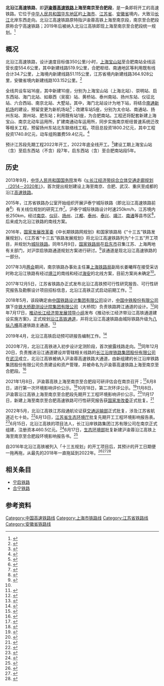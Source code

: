 {{中国大陆未来建设}}
{{about|沪渝蓉高速铁路上海至合肥段|安徽省现代铁路交通体系建设规划的高速铁路|北沿江高速铁路 (安徽)}}
{{Infobox rail system-route
|rail_name=北沿江高速铁路
|other_name=沪渝蓉高速铁路上海至南京至合肥段
|name_bgcolor=
|banner_color=blue
|sec_banner_color=
|logo_filename=
|image_width=
|logo_bgcolor=
|logo_note=
|system_map=
|mapimage_width=
|map_bgcolor=
|status=即将开工
|locale={{PRC}}[[上海市|上海市]]、[[江苏省|江苏省]]、[[安徽省|安徽省]]
|service_type=
|begin_operation=
|end_operation=
|operation_note=
|system_length=554.59公里
|length_in_operation=
|total_length=
|line_title=线路
|lines=[[复线铁路|复线]]
|stations=17
|route_title=线路
|standard=[[高速铁路|高速铁路]]
|main_stations=[[上海宝山站|上海宝山站]]、[[泰州南站|泰州南站]]、[[南京北站_(建设中)|南京北站]]、[[南通站|南通站]]、[[扬州东站|扬州东站]]、[[合肥南站|合肥南站]]
|ridership=
|fleet_size= 
|max_speed=350 km/h
|sleeper=
|track_gauge={{标准轨}}
|min_radius=一般7000米，困难5500米
|max_grade=一般20‰，困难25‰
|distance_between_mainlines=5米
|block_signal=自动闭塞
|engine=
|electrification=[[接触网供电|接触网供电]]：50Hz 25,000V
|depot= 
|owner = [[长江沿岸铁路集团股份有限公司|长江沿岸铁路集团股份有限公司]]
|operator=[[上海局集团|上海局集团]]
|franchise=
|hq=
|website=
|route_map ={{北沿江高速铁路RDT}}
}}
'''北沿江高速铁路'''，即'''[[沪渝蓉高速铁路|沪渝蓉高速铁路]]上海至南京至合肥段'''，是一条即将开工的高速铁路。它位于[[中华人民共和国|中华人民共和国]][[华东地区|华东地区]]的[[上海市|上海市]]、[[江苏省|江苏省]]、[[安徽省|安徽省]]境内，大致沿[[长江|长江]]北岸东西走向。北沿江高速铁路原特指沪渝蓉高铁上海至南京段，南京至合肥段原称合宁高速铁路；2019年后被纳入北沿江高铁即现上海至南京至合肥段统一规划。<ref>{{cite web |title=南京市将加快推进新一轮铁路建设 |url=http://www.jiangsu.gov.cn/art/2019/9/11/art_33718_8709663.html |website=江苏省人民政府网 |publisher=南京市政府办公厅 |date=2019-09-11 |accessdate=2021-09-01 |archive-date=2021-09-01 |archive-url=https://web.archive.org/web/20210901083846/http://www.jiangsu.gov.cn/art/2019/9/11/art_33718_8709663.html |dead-url=no }}</ref>

==概况==
北沿江高速铁路，设计速度目标值350公里/小时，[[上海宝山站|上海宝山站]]至合肥南站全线运营长度554.6公里，其中新建线路519.9公里，合肥枢纽、南通地区等利用既有线合计34.7公里，上海境内新建线路51.115公里，江苏省境内新建线路364.928公里，安徽省境内新建线路103.152公里。<ref>{{cite web |title=总投资1737亿元！沪渝蓉沿江高铁上海至南京至合肥段可行性研究报告即将批复 |url=https://mp.weixin.qq.com/s/rr1AwOFGLXKdtnBVKSCVaw |website=微信 |publisher=铁路建设规划 |date=2021-08-21 |accessdate=2021-08-31 |archive-date=2021-08-31 |archive-url=https://web.archive.org/web/20210831162630/https://mp.weixin.qq.com/s/rr1AwOFGLXKdtnBVKSCVaw |dead-url=no }}</ref>

全线共设车站16座，其中新建10座，分别为上海宝山站（上海北站）、崇明站、启东西站、海门北站、如皋西（吴窑）站、黄桥站、泰州南站、扬州东站、仪征北站、六合西站、南京北站、大墅站，其中，海门北站设计为地下站，将结合[[南通新机场|南通新机场]]的建设，预留变更为新机场站<ref>{{cite web |title=北沿江高铁海门北站面积2.8万㎡，车站设二台六线！ |url=https://m.thepaper.cn/baijiahao_12377526 |website=澎湃网 |publisher=海门发布 |date=2021-04-24 |accessdate=2021-08-31 |archive-date=2021-08-31 |archive-url=https://web.archive.org/web/20210831162612/https://m.thepaper.cn/baijiahao_12377526 |dead-url=no }}</ref>；改建车站5座，分别为太仓站、南通站、扬州东站、滁州站、肥东站；利用既有站1座，为合肥南站。工程还将配套新建上海宝山、南京北动车运用所，扩建南通动车运用所，同步实施南京枢纽普速系统迁改等相关工程，预留扬州东站北东联络线工程。项目总投资1800.2亿元，其中工程投资1740.8亿元，动车组购置费59.4亿元。<ref>{{cite web |title=刚刚明确！恭喜合肥！ |url=https://m.gmw.cn/baijia/2021-02/22/1302125185.html |website=光明网 |publisher=合肥晚报 |date=2021-02-22 |accessdate=2021-08-31 |archive-date=2021-08-31 |archive-url=https://web.archive.org/web/20210831162609/https://m.gmw.cn/baijia/2021-02/22/1302125185.html |dead-url=no }}</ref>

预计江苏段先期工程2022年开工，2022年底全线开工。<ref>{{cite web |title=北沿江高铁今年江苏范围内先导段实现开工 |url=https://baijiahao.baidu.com/s?id=1704433289385731307&wfr=spider&for=pc |accessdate=2021-08-31 |archive-date=2021-08-31 |archive-url=https://web.archive.org/web/20210831162613/https://baijiahao.baidu.com/s?id=1704433289385731307&wfr=spider&for=pc |dead-url=no }}</ref>建设工期上海宝山站（含）至启东西站（不含）段7年，启东西站（含）至合肥南站段5年。

==历史==
2013年9月，[[中华人民共和国国务院|中华人民共和国国务院]]发布《[[s:长江经济带综合立体交通走廊规划（2014－2020年）|s:长江经济带综合立体交通走廊规划（2014－2020年）]]》，首次提出规划建设上海至南京、合肥、武汉、重庆至成都的沿江[[高速铁路|高速铁路]]。

2015年，江苏省铁路办公室开始组织开展沪泰宁城际铁路（即北沿江高速铁路前身<ref name="nanxianbeixian">{{cite web |author1=袁杰 |title=江苏代表吁加快北沿江高铁建设，铁路局官员半夜收到建言短信 |url=https://www.thepaper.cn/newsDetail_forward_1635832 |website=澎湃新闻 |accessdate=2021-11-25 |archive-date=2021-11-25 |archive-url=https://web.archive.org/web/20211125043010/https://www.thepaper.cn/newsDetail_forward_1635832 |dead-url=no }}</ref>）有关线位规划的研究工作<ref>{{cite web |title=关于加快推进连镇铁路南延工程 及北沿江高速铁路建设议案办理情况的报告 |url=http://www.jsrd.gov.cn/zyfb/hygb/12270/201701/t20170113_441519.shtml |website=江苏人大网 |date=2017-01-13 |accessdate=2021-08-31 |archive-date=2021-08-31 |archive-url=https://web.archive.org/web/20210831162611/http://www.jsrd.gov.cn/zyfb/hygb/12270/201701/t20170113_441519.shtml |dead-url=no }}</ref>。沪泰宁城际铁路设计时速250km/h，江苏境内长250km，经过[[南京|南京]]、[[仪征|仪征]]、[[扬州|扬州]]、[[江都|江都]]、[[泰州|泰州]]、[[泰兴|泰兴]]、[[靖江|靖江]]、[[南通|南通]]等县市区<ref>{{cite web |author1=袁杰 |title=东西南北两条城际高铁将交汇，泰州要做江苏交通“真核” |url=https://www.thepaper.cn/newsDetail_forward_1366947 |website=澎湃新闻 |accessdate=2021-11-25 |archive-date=2021-11-25 |archive-url=https://web.archive.org/web/20211125043003/https://www.thepaper.cn/newsDetail_forward_1366947 |dead-url=no }}</ref>，后来成为北沿江铁路的南线方案。

2016年，[[国家发展改革委|国家发展改革委]]《中长期铁路网规划》和国家铁路局《“十三五”铁路发展规划》，《江苏省“十三五”铁路发展规划》将北沿江高速铁路列为“十三五”开工项目，并规划为[[城际铁路|城际铁路]]。同年5月9日，[[国家铁路局|国家铁路局]]在[[启东市|启东市]]召集江苏、上海两地有关部门，对沪崇启铁路通道规划方案进行研讨。<ref>{{cite web |title=沪崇启铁路规划研究：经崇明接上海枢纽网络（图） |url=http://news.cctv.com/2016/05/10/ARTIK8RhAsVwZOLqNYSpT4rJ160510.shtml |website=央视网 |publisher=东方网 |date=2016-05-10 |accessdate=2021-08-31 |archive-date=2021-08-31 |archive-url=https://web.archive.org/web/20210831162621/http://news.cctv.com/2016/05/10/ARTIK8RhAsVwZOLqNYSpT4rJ160510.shtml |dead-url=no }}</ref>该通道是现北沿江高速铁路的一部分。

2017年3月[[两会|两会]]期间，南京铁路办事处主任兼[[上海铁路局|上海铁路局]]副局长姜曦晖在接受采访时称北沿江铁路有经过[[靖江|靖江]]的南线和经过[[海安|海安]]的北线方案，目前方案尚未确定<ref name="nanxianbeixian"/>。

2017年12月5日，江苏省铁路办正式发布北沿江高铁预可行性研究报告、可行性研究报告及勘察设计项目招标信息，北沿江高铁正式启动前期工作。<ref>{{cite web |title=北沿江高铁终于来了 从启东新建过江通道到上海 |url=http://m.xinhuanet.com/js/2017-12/06/c_1122064655.htm |website=新华网 |publisher=扬子晚报 |date=2017-12-06 |accessdate=2021-08-31 |archive-date=2021-08-31 |archive-url=https://web.archive.org/web/20210831162609/http://m.xinhuanet.com/js/2017-12/06/c_1122064655.htm |dead-url=no }}</ref>

2018年5月，该段确定由[[中国铁路设计集团有限公司|中国铁路设计集团有限公司]]设计，[[中国中铁股份有限公司|中国中铁股份有限公司]]旗下[[中铁大桥勘测设计院集团有限公司|中铁大桥勘测设计院集团有限公司]]（大桥院）负责铁路跨江通道的设计。<ref name>{{cite web | author =  | title = 沿江高铁上海至合肥段勘察设计项目中标候选人公示 | publisher = 中国铁路建设投资公司 | date = 2018-05-15 | accessdate = 2018-06-23 | language = zh | url = http://www.cric-china.com.cn/contents/84/5546.html | archive-url = https://web.archive.org/web/20180713104449/http://www.cric-china.com.cn/contents/84/5546.html | archive-date = 2018-07-13 | dead-url = yes }}</ref>同年7月17日，[[推动长江经济带发展领导小组|推动长江经济带发展领导小组]]发布《推动长江经济带沿江高铁通道建设实施方案》，正式规划[[沿江高铁通道|沿江高铁通道]]，并将北沿江高速铁路由城际铁路升级为[[八纵八横|八纵八横]]高速铁路主通道。<ref>{{cite web |title=推动长江经济带沿江高铁通道建设实施方案 |url=https://www.cqrig.com/upload/1/cms/content/editor/1605510888038.pdf |accessdate=2021-08-31 |archive-date=2021-08-31 |archive-url=https://web.archive.org/web/20210831162613/https://www.cqrig.com/upload/1/cms/content/editor/1605510888038.pdf |dead-url=no }}</ref>

2019年4月，北沿江高铁启动预可研报告编制工作。<ref>{{cite web |title=力争年内开工！北沿江高铁启动预可研报告编制工作 |url=https://www.sohu.com/a/310347312_99981013 |date=2019-04-25 |accessdate=2021-08-31 |archive-date=2021-08-31 |archive-url=https://web.archive.org/web/20210831162610/https://www.sohu.com/a/310347312_99981013 |dead-url=no }}</ref>

2020年7月，北沿江高铁进入初步设计定测阶段，首次披露线路走向。<ref>{{cite web |title=北沿江高铁上海至合肥段走向首次披露 |url=http://www.ahwang.cn/hefei/20200717/2119830.html |website=安徽网 |publisher=合肥在线 |date=2020-07-17 |accessdate=2021-08-31}}</ref>同年12月20日，负责推进沿江通道建设并管辖相关线路的[[长江沿岸铁路集团股份有限公司|长江沿岸铁路集团股份有限公司]]在[[武汉市|武汉]]成立，北沿江高铁被纳入沪渝蓉高速铁路大通道，由新组建的长江沿岸铁路集团股份有限公司负责建设和资产管理，并被命名为沪渝蓉高速铁路上海至南京至合肥段。<ref>{{cite web |title=长江沿岸铁路集团股份有限公司落户武汉 |url=http://www.chinanews.com/cj/2020/12-20/9366905.shtml |website=中国新闻网 |publisher=新华网 |date=2020-12-20 |accessdate=2021-08-31 |archive-date=2021-08-31 |archive-url=https://web.archive.org/web/20210831162611/http://www.chinanews.com/cj/2020/12-20/9366905.shtml |dead-url=no }}</ref>

2021年1月8日，沪渝蓉高铁上海至南京至合肥段可研评估会在南京召开；<ref>{{cite web |title=国家发改委在宁召开新建沪渝蓉高铁上海至南京至合肥段可研评估会 |url=http://jtyst.jiangsu.gov.cn/art/2021/1/15/art_41904_9643775.html |publisher=省铁路办 宁铁办 |date=2021-01-15 |accessdate=2021-08-31 |archive-date=2021-08-31 |archive-url=https://web.archive.org/web/20210831162615/http://jtyst.jiangsu.gov.cn/art/2021/1/15/art_41904_9643775.html |dead-url=no }}</ref>6月8日，进行第一次环境影响评价公示。<ref>{{cite web |title=新建沪渝蓉高速铁路工程上海至南京至合肥段环境影响评价第一次信息公告 |url=http://jtysj.nantong.gov.cn//ntjy/gggs/content/81e17a8e-5b57-45ab-be8d-d40df2775399.html |website=南通市交通运输局 |publisher=长江沿岸铁路集团股份有限公司 |date=2021-06-08 |accessdate=2021-08-31 |archive-date=2021-08-31 |archive-url=https://web.archive.org/web/20210831162616/http://jtysj.nantong.gov.cn/ntjy/gggs/content/81e17a8e-5b57-45ab-be8d-d40df2775399.html |dead-url=no }}</ref>10月18日，第二次环评公示。<ref>{{cite web |title=沪渝蓉高速铁路工程上海至南京至合肥段环境影响评价第二次信息公示 |url=http://jtysj.taizhou.gov.cn/art/2021/10/18/art_25908_3163325.html |website=泰州市交通运输局 |publisher=长江沿岸铁路集团股份有限公司 |accessdate=2021-10-18 |date=2021-10-18 |archive-date=2021-10-20 |archive-url=https://web.archive.org/web/20211020005214/http://jtysj.taizhou.gov.cn/art/2021/10/18/art_25908_3163325.html |dead-url=no }}</ref>11月8日，沪渝蓉沿江高铁上海至南京至合肥段先期开工工程环境影响评价公示。<ref>{{cite web |title=新建沪渝蓉沿江高铁上海至南京至合肥段先期开工工程殷庄站改建工程及启东机务折返段客整所还建工程环境影响报告表全本公示 |url=http://jtj.nanjing.gov.cn/njsjtysj/202111/t20211108_3182294.html |website=南京市交通运输局 |accessdate=2021-11-09 |date=2021-11-08}}</ref>11月17日，新建上海至南京至合肥高速铁路可行性研究报告获[[国家发改委|国家发改委]]正式批复。<ref>{{cite web |title=国家发展改革委关于新建上海至南京至合肥高速铁路可行性研究报告的批复 |url=https://www.ndrc.gov.cn/xxgk/zcfb/tz/202111/t20211124_1304890.html?code=&state=123 |website=国家发改委 |accessdate=2021-11-24 |date=2021-11-24 |archive-date=2021-11-24 |archive-url=https://web.archive.org/web/20211124082846/https://www.ndrc.gov.cn/xxgk/zcfb/tz/202111/t20211124_1304890.html?code=&state=123 |dead-url=yes }}</ref>

2022年5月，北沿江高铁江苏段通航论证获[[中华人民共和国交通运输部|交通运输部]]正式批复，涉及江苏省航道近七十处。<ref>{{cite web |title=获得批复！ |url=https://mp.weixin.qq.com/s/Lk6m6lV0mLZRuLuU7B51og |website=微信 |publisher=长三角铁路 |accessdate=2022-05-15 |date=2022-05-15}}</ref>6月13日，[[江苏省生态环境厅|江苏省生态环境厅]]批复先期开工工程环境影响报告表。<ref>{{cite web |title=省生态环境厅关于新建沪渝蓉沿江高铁上海至南京至合肥段先期开工工程殷庄站改建工程及启东机务折返段客整所还建工程环境影响报告表的批复 |url=http://sthjt.jiangsu.gov.cn/art/2022/6/15/art_83568_10494272.html |website=江苏省生态环境厅 |accessdate=2022-06-21 |date=2022-06-15}}</ref>6月15日，北沿江高铁的项目法人，长江沿岸铁路集团江苏有限公司在南京正式组建，注册资本460.5亿元。<ref>{{cite web |title=长江沿岸铁路集团江苏有限公司正式组建，北沿江高铁项目有望今年开工 |url=https://mp.weixin.qq.com/s/cPBUAWiDHa6Fl-FakHyZSw |website=微信 |publisher=南通交投集团 |accessdate=2022-06-21 |date=2022-06-17 |archive-date=2022-06-21 |archive-url=https://web.archive.org/web/20220621125847/https://mp.weixin.qq.com/s/cPBUAWiDHa6Fl-FakHyZSw }}</ref>6月17日，[[中华人民共和国生态环境部|生态环境部]]批复新建沪渝蓉沿江高铁上海至南京至合肥段环境影响报告书。<ref>{{cite web |title=关于新建沪渝蓉沿江高铁上海至南京至合肥段环境影响报告书的批复 |url=https://www.mee.gov.cn/xxgk2018/xxgk/xxgk11/202206/t20220620_986051.html |website=生态环境部 |accessdate=2022-06-17 |date=2022-06-25 |archive-date=2022-06-25 |archive-url=https://web.archive.org/web/20220625054432/https://www.mee.gov.cn/xxgk2018/xxgk/xxgk11/202206/t20220620_986051.html }}</ref>

自2016年北沿江高铁被列入「十三五规划」的开工项目后，其预计的开工日期便一拖再拖，从最先的2018年一直拖延到2022年。<ref>{{cite web |author1=韩飞 |title=江苏北沿江高铁2018年开建，扬州到上海只需一个半小时 |url=https://www.thepaper.cn/newsDetail_forward_1570882 |website=澎湃新闻 |accessdate=2021-11-25 |archive-date=2021-11-25 |archive-url=https://web.archive.org/web/20211125043008/https://www.thepaper.cn/newsDetail_forward_1570882 |dead-url=no }}</ref><ref>{{cite web |title=江苏年底建成三纵四横高铁网 北沿江高铁将开工 |url=http://js.people.com.cn/n2/2020/1126/c360302-34438239.html |website=人民网 |accessdate=2021-11-25 |archive-date=2021-11-25 |archive-url=https://web.archive.org/web/20211125043007/http://js.people.com.cn/n2/2020/1126/c360302-34438239.html |dead-url=no }}</ref><ref>{{cite web |title=北沿江高铁最新消息：上海至启东段工期7 年，启东以西工期 4 年 |url=https://www.yangtse.com/content/1319041.html |website=扬子晚报网 |accessdate=2021-11-25 |archive-date=2021-11-25 |archive-url=https://web.archive.org/web/20211125043005/https://www.yangtse.com/content/1319041.html |dead-url=no }}</ref>

== 相关条目 ==

* [[宁启铁路|宁启铁路]]
* [[合宁铁路|合宁铁路]]

==参考资料==
{{reflist|2}}
{{沪渝蓉高速铁路|nocat}}
{{中国高速铁路}}
[[Category:中国高速铁路线|Category:中国高速铁路线]]
[[Category:上海市铁路线|Category:上海市铁路线]]
[[Category:江苏省铁路线|Category:江苏省铁路线]]
[[Category:安徽省铁路线|Category:安徽省铁路线]]